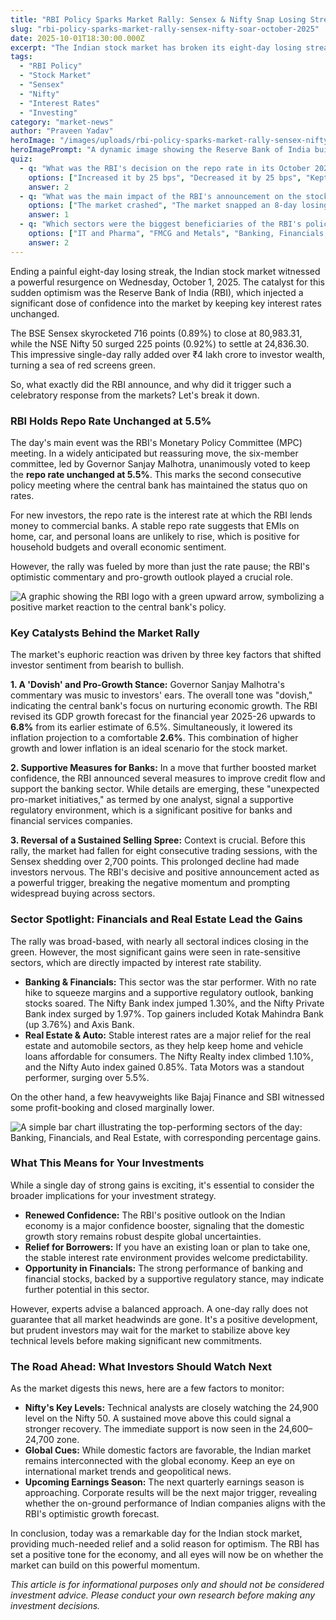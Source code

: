 ```yaml
---
title: "RBI Policy Sparks Market Rally: Sensex & Nifty Snap Losing Streak with a 700+ Point Surge"
slug: "rbi-policy-sparks-market-rally-sensex-nifty-soar-october-2025"
date: 2025-10-01T18:30:00.000Z
excerpt: "The Indian stock market has broken its eight-day losing streak with a massive rally after the RBI kept interest rates unchanged. Sensex soared over 700 points as investor sentiment turned bullish. Here's a breakdown of the announcement and what it means for investors."
tags:
  - "RBI Policy"
  - "Stock Market"
  - "Sensex"
  - "Nifty"
  - "Interest Rates"
  - "Investing"
category: "market-news"
author: "Praveen Yadav"
heroImage: "/images/uploads/rbi-policy-sparks-market-rally-sensex-nifty-soar-october-2025/hero-image.jpg"
heroImagePrompt: "A dynamic image showing the Reserve Bank of India building with a rising green stock market graph superimposed, symbolizing a positive market reaction to the RBI's policy announcement."
quiz:
  - q: "What was the RBI's decision on the repo rate in its October 2025 meeting?"
    options: ["Increased it by 25 bps", "Decreased it by 25 bps", "Kept it unchanged"]
    answer: 2
  - q: "What was the main impact of the RBI's announcement on the stock market?"
    options: ["The market crashed", "The market snapped an 8-day losing streak and rallied", "There was no significant impact"]
    answer: 1
  - q: "Which sectors were the biggest beneficiaries of the RBI's policy decision?"
    options: ["IT and Pharma", "FMCG and Metals", "Banking, Financials, and Real Estate"]
    answer: 2
---
```


Ending a painful eight-day losing streak, the Indian stock market witnessed a powerful resurgence on Wednesday, October 1, 2025. The catalyst for this sudden optimism was the Reserve Bank of India (RBI), which injected a significant dose of confidence into the market by keeping key interest rates unchanged.

The BSE Sensex skyrocketed 716 points (0.89%) to close at 80,983.31, while the NSE Nifty 50 surged 225 points (0.92%) to settle at 24,836.30. This impressive single-day rally added over ₹4 lakh crore to investor wealth, turning a sea of red screens green.

So, what exactly did the RBI announce, and why did it trigger such a celebratory response from the markets? Let's break it down.

### RBI Holds Repo Rate Unchanged at 5.5%

The day's main event was the RBI's Monetary Policy Committee (MPC) meeting. In a widely anticipated but reassuring move, the six-member committee, led by Governor Sanjay Malhotra, unanimously voted to keep the **repo rate unchanged at 5.5%**. This marks the second consecutive policy meeting where the central bank has maintained the status quo on rates.

For new investors, the repo rate is the interest rate at which the RBI lends money to commercial banks. A stable repo rate suggests that EMIs on home, car, and personal loans are unlikely to rise, which is positive for household budgets and overall economic sentiment.

However, the rally was fueled by more than just the rate pause; the RBI's optimistic commentary and pro-growth outlook played a crucial role.

![A graphic showing the RBI logo with a green upward arrow, symbolizing a positive market reaction to the central bank's policy.](/images/uploads/rbi-policy-sparks-market-rally-sensex-nifty-soar-october-2025/rbi-positive-outlook.png)

### Key Catalysts Behind the Market Rally

The market's euphoric reaction was driven by three key factors that shifted investor sentiment from bearish to bullish.

**1. A 'Dovish' and Pro-Growth Stance:** Governor Sanjay Malhotra's commentary was music to investors' ears. The overall tone was "dovish," indicating the central bank's focus on nurturing economic growth. The RBI revised its GDP growth forecast for the financial year 2025-26 upwards to **6.8%** from its earlier estimate of 6.5%. Simultaneously, it lowered its inflation projection to a comfortable **2.6%**. This combination of higher growth and lower inflation is an ideal scenario for the stock market.

**2. Supportive Measures for Banks:** In a move that further boosted market confidence, the RBI announced several measures to improve credit flow and support the banking sector. While details are emerging, these "unexpected pro-market initiatives," as termed by one analyst, signal a supportive regulatory environment, which is a significant positive for banks and financial services companies.

**3. Reversal of a Sustained Selling Spree:** Context is crucial. Before this rally, the market had fallen for eight consecutive trading sessions, with the Sensex shedding over 2,700 points. This prolonged decline had made investors nervous. The RBI's decisive and positive announcement acted as a powerful trigger, breaking the negative momentum and prompting widespread buying across sectors.

### Sector Spotlight: Financials and Real Estate Lead the Gains

The rally was broad-based, with nearly all sectoral indices closing in the green. However, the most significant gains were seen in rate-sensitive sectors, which are directly impacted by interest rate stability.

*   **Banking & Financials:** This sector was the star performer. With no rate hike to squeeze margins and a supportive regulatory outlook, banking stocks soared. The Nifty Bank index jumped 1.30%, and the Nifty Private Bank index surged by 1.97%. Top gainers included Kotak Mahindra Bank (up 3.76%) and Axis Bank.
*   **Real Estate & Auto:** Stable interest rates are a major relief for the real estate and automobile sectors, as they help keep home and vehicle loans affordable for consumers. The Nifty Realty index climbed 1.10%, and the Nifty Auto index gained 0.85%. Tata Motors was a standout performer, surging over 5.5%.

On the other hand, a few heavyweights like Bajaj Finance and SBI witnessed some profit-booking and closed marginally lower.

![A simple bar chart illustrating the top-performing sectors of the day: Banking, Financials, and Real Estate, with corresponding percentage gains.](/images/uploads/rbi-policy-sparks-market-rally-sensex-nifty-soar-october-2025/top-performing-sectors.png)

### What This Means for Your Investments

While a single day of strong gains is exciting, it's essential to consider the broader implications for your investment strategy.

*   **Renewed Confidence:** The RBI's positive outlook on the Indian economy is a major confidence booster, signaling that the domestic growth story remains robust despite global uncertainties.
*   **Relief for Borrowers:** If you have an existing loan or plan to take one, the stable interest rate environment provides welcome predictability.
*   **Opportunity in Financials:** The strong performance of banking and financial stocks, backed by a supportive regulatory stance, may indicate further potential in this sector.

However, experts advise a balanced approach. A one-day rally does not guarantee that all market headwinds are gone. It's a positive development, but prudent investors may wait for the market to stabilize above key technical levels before making significant new commitments.

### The Road Ahead: What Investors Should Watch Next

As the market digests this news, here are a few factors to monitor:

*   **Nifty's Key Levels:** Technical analysts are closely watching the 24,900 level on the Nifty 50. A sustained move above this could signal a stronger recovery. The immediate support is now seen in the 24,600–24,700 zone.
*   **Global Cues:** While domestic factors are favorable, the Indian market remains interconnected with the global economy. Keep an eye on international market trends and geopolitical news.
*   **Upcoming Earnings Season:** The next quarterly earnings season is approaching. Corporate results will be the next major trigger, revealing whether the on-ground performance of Indian companies aligns with the RBI's optimistic growth forecast.

In conclusion, today was a remarkable day for the Indian stock market, providing much-needed relief and a solid reason for optimism. The RBI has set a positive tone for the economy, and all eyes will now be on whether the market can build on this powerful momentum.

*This article is for informational purposes only and should not be considered investment advice. Please conduct your own research before making any investment decisions.*